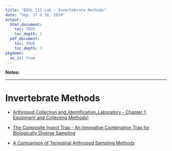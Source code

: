 ```yaml
---
title: "BIOL 211 Lab - Invertebrate Methods"
date: "Sep. 17 & 18, 2024"
output: 
  html_document:
    toc: TRUE
    toc_depth: 3
  pdf_document:
    toc: TRUE
    toc_depth: 3
pkgdown:
  as_is: true
---
```


**Notes:**


***

# Invertebrate Methods

* [Arthropod Collection and_Identification_Laboratory - Chapter 1: Equipment and Collecting Methods)](articles/sheets/sci_articles/Arthropod_Collection_and_Identification_Laboratory-Chapter_1_Equipment_and_Collecting_Methods.pdf)

* [The Composite Insect Trap - An Innovative Combination Trap for Biologically Diverse Sampling](articles/sheets/sci_articles/Russo_et_al_2011_[The_Composite_Insect_Trap-An_Innovative_Combination_Trap_for_Biologically_Diverse_Sampling.pdf])

* [A Comparison of Terrestrial Arthropod Sampling Methods](articles/sheets/sci_articles/Yi_et_al_2012_[A_Comparison_of_Terrestrial_Arthropod_Sampling_Methods].pdf)


